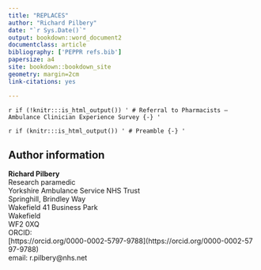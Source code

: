 ```yaml
--- 
title: "REPLACES"
author: "Richard Pilbery"
date: "`r Sys.Date()`"
output: bookdown::word_document2
documentclass: article
bibliography: ['PEPPR refs.bib']
papersize: a4
site: bookdown::bookdown_site
geometry: margin=2cm
link-citations: yes

---
```


`r if (!knitr:::is_html_output()) '
# Referral to Pharmacists – Ambulance Clinician Experience Survey {-} '`

`r if (knitr:::is_html_output()) '
# Preamble {-}
'`

## Author information {-}
| **Richard Pilbery**
| Research paramedic
| Yorkshire Ambulance Service NHS Trust
| Springhill, Brindley Way
| Wakefield 41 Business Park
| Wakefield
| WF2 0XQ
| ORCID: 
| [https://orcid.org/0000-0002-5797-9788](https://orcid.org/0000-0002-57
| 97-9788)
| email: r.pilbery@nhs.net



